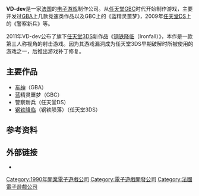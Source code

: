 {{NoteTA
|G1=Games
}}
{{copyedit|time=2014-11-09T12:36:42+00:00}}
{{unreferenced|time=2014-11-09T12:36:42+00:00}}
'''VD-dev'''是一家[[法国|法国]]的[[电子游戏|电子游戏]]制作公司。从[[任天堂|任天堂]][[GBC|GBC]]时代开始制作游戏，主要开发过[[Game_Boy_Advance|GBA]]上几款竞速类作品以及GBC上的《蓝精灵噩梦》，2009年[[任天堂DS|任天堂DS]]上的《警察新兵》等。

2011年VD-dev公布了旗下[[任天堂3DS|任天堂3DS]]新作品《[[钢铁降临|钢铁降临]]（Ironfall）》，本作是一款第三人称视角的射击游戏。因为其游戏漏洞成为任天堂3DS早期破解时所被使用的游戏之一，后推出游戏补丁修复。

== 主要作品 ==
* [[车神|车神]]（GBA）
* 蓝精灵噩梦（GBC）
* 警察新兵（任天堂DS）
* [[钢铁降临|钢铁降临]]（钢铁陨落）（任天堂3DS）

== 参考资料 ==
{{reflist}}

== 外部链接 ==
* {{Official|http://www.vd-dev.com/}}

[[Category:1990年開業電子遊戲公司|Category:1990年開業電子遊戲公司]]
[[Category:電子遊戲開發公司|Category:電子遊戲開發公司]]
[[Category:法國電子遊戲公司|Category:法國電子遊戲公司]]